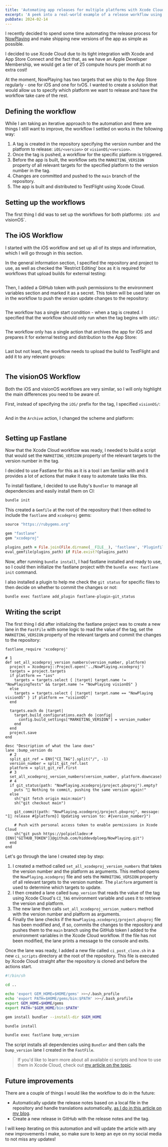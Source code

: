 ```yaml
---
title: 'Automating app releases for multiple platforms with Xcode Cloud'
excerpt: 'A peek into a real-world example of a release workflow using Xcode Cloud to build and distribute an app with an iOS and a visionOS target.'
pubDate: 2024-02-14
---
```


I recently decided to spend some time automating the release process for [NowPlaying]() and make shipping new versions of the app as simple as possible.

I decided to use Xcode Cloud due to its tight integration with Xcode and App Store Connect and the fact that, as we have an Apple Developer Membership, we would get a tier of 25 compute hours per month at no extra cost!

At the moment, NowPlaying has two targets that we ship to the App Store regularly - one for iOS and one for tvOS. I wanted to create a solution that would allow us to specify which platform we want to release and have the workflow take care of the rest.

## Defining the workflow

While I am taking an iterative approach to the automation and there are things I still want to improve, the workflow I settled on works in the following way:

1. A tag is created in the repository specifying the version number and the platform to release: `iOS/<version>` or `visionOS/<version>`.
2. Once the tag is pushed, a workflow for the specific platform is triggered.
3. Before the app is built, the workflow sets the `MARKETING_VERSION` property of all relevant targets for the specified platform to the version number in the tag.
4. Changes are committed and pushed to the `main` branch of the repository.
5. The app is built and distributed to TestFlight using Xcode Cloud.

## Setting up the workflows

The first thing I did was to set up the workflows for both platforms: `iOS and `visionOS`.

## The iOS Workflow

I started with the iOS workflow and set up all of its steps and information, which I will go through in this section.

In the general information section, I specified the repository and project to use, as well as checked the 'Restrict Editing' box as it is required for workflows that upload builds for external testing:

![]()

Then, I added a GitHub token with push permissions to the environment variables section and marked it as a secret. This token will be used later on in the workflow to push the version update changes to the repository:

![]()

The workflow has a single start condition - when a tag is created. I specified that the workflow should only run when the tag begins with `iOS/`:

![]()

The workflow only has a single action that archives the app for iOS and prepares it for external testing and distribution to the App Store:

![]()

Last but not least, the workflow needs to upload the build to TestFlight and add it to any relevant groups:

![]()

## The visionOS Workflow

Both the iOS and visionOS workflows are very similar, so I will only highlight the main differences you need to be aware of.

First, instead of specifying the `iOS/` prefix for the tag, I specified `visionOS/`:

![]()

And in the `Archive` action, I changed the scheme and platform:

![]()

## Setting up Fastlane

Now that the Xcode Cloud workflow was ready, I needed to build a script that would set the `MARKETING_VERSION` property of the relevant targets to the version number in the tag.

I decided to use Fastlane for this as it is a tool I am familiar with and it provides a lot of actions that make it easy to automate tasks like this.

To install fastlane, I decided to use Ruby's `Bundler` to manage all dependencies and easily install them on CI:

```bash
bundle init
```

This created a `Gemfile` at the root of the repository that I then edited to include the `fastlane` and `xcodeproj` gems:

```ruby
source "https://rubygems.org"

gem "fastlane"
gem "xcodeproj"

plugins_path = File.join(File.dirname(__FILE__), 'fastlane', 'Pluginfile')
eval_gemfile(plugins_path) if File.exist?(plugins_path)
```

Now, after running `bundle install`, I had fastlane installed and ready to use, so I could then initialize the fastlane project with the `bundle exec fastlane init` command.

I also installed a plugin to help me check the `git status` for specific files to then decide on whether to commit the changes or not:

```bash
bundle exec fastlane add_plugin fastlane-plugin-git_status
```

## Writing the script

The first thing I did after initializing the fastlane project was to create a new lane in the `FastFile` with some logic to read the value of the tag, set the `MARKETING_VERSION` property of the relevant targets and commit the changes to the repository:

```ruby:Fastfile
fastlane_require 'xcodeproj'

# 1
def set_all_xcodeproj_version_numbers(version_number, platform)
  project = Xcodeproj::Project.open('../NowPlaying.xcodeproj')
  targets = project.targets
  if platform == "ios"
    targets = targets.select { |target| target.name != "NowPlayingTests" && target.name != "NowPlaying visionOS" }
  else
    targets = targets.select { |target| target.name == "NowPlaying visionOS" } if platform == "visionOS"
  end

  targets.each do |target|
    target.build_configurations.each do |config|
      config.build_settings["MARKETING_VERSION"] = version_number
    end
  end
  project.save
end

desc "Description of what the lane does"
lane :bump_version do
  # 2
  split_git_ref = ENV["CI_TAG"].split("/", -1)
  version_number = split_git_ref.last
  platform = split_git_ref.first
  # 3
  set_all_xcodeproj_version_numbers(version_number, platform.downcase)
  # 4
  if git_status(path: "NowPlaying.xcodeproj/project.pbxproj").empty?
    puts "🚀 Nothing to commit, pushing the same version again!"
  else
    sh("git fetch origin main:main")
    sh("git checkout main")

    git_commit(path: "NowPlaying.xcodeproj/project.pbxproj", message: "[🚀 release #{platform}] Updating version to: #{version_number}")

    # Push with personal access token to enable permissions in Xcode Cloud
    sh("git push https://polpielladev:#{ENV["GITHUB_TOKEN"]}@github.com/hiddevdploeg/NowPlaying.git")
  end
end
```

Let's go through the lane I created step by step:

1. I created a method called `set_all_xcodeproj_version_numbers` that takes the version number and the platform as arguments. This method opens the `NowPlaying.xcodeproj` file and sets the `MARKETING_VERSION` property of all relevant targets to the version number. The `platform` argument is used to determine which targets to update.
2. I then created a lane called `bump_version` that reads the value of the tag using Xcode Cloud's `CI_TAG` environment variable and uses it to retrieve the version and platform.
3. The new lane then calls `set_all_xcodeproj_version_numbers` method with the version number and platform as arguments.
4. Finally the lane checks if the `NowPlaying.xcodeproj/project.pbxproj` file has been modified and, if so, commits the changes to the repository and pushes them to the `main` branch using the GitHub token I added to the environment variables in the Xcode Cloud workflow. If the file has not been modified, the lane prints a message to the console and exits.

Once the lane was ready, I added a new file called `ci_post_clone.sh` in a new `ci_scripts` directory at the root of the repository. This file is executed by Xcode Cloud straight after the repository is cloned and before the actions start.

```bash:ci_post_clone.sh
#!/bin/sh

cd ..

echo 'export GEM_HOME=$HOME/gems' >>~/.bash_profile
echo 'export PATH=$HOME/gems/bin:$PATH' >>~/.bash_profile
export GEM_HOME=$HOME/gems
export PATH="$GEM_HOME/bin:$PATH"

gem install bundler --install-dir $GEM_HOME

bundle install

bundle exec fastlane bump_version
```

The script installs all dependencies using `Bundler` and then calls the `bump_version` lane I created in the `FastFile`.

> If you'd like to learn more about all available ci scripts and how to use them in Xcode Cloud, check out [my article on the topic]().

## Future improvements

There are a couple of things I would like the workflow to do in the future:

- Automatically update the release notes based on a local file in the repository and handle translations automatically, [as I do in this article on my blog]().
- Create a new release in GitHub with the release notes and the tag.

I will keep iterating on this automation and will update the article with any new improvements I make, so make sure to keep an eye on my social media to not miss any updates!
